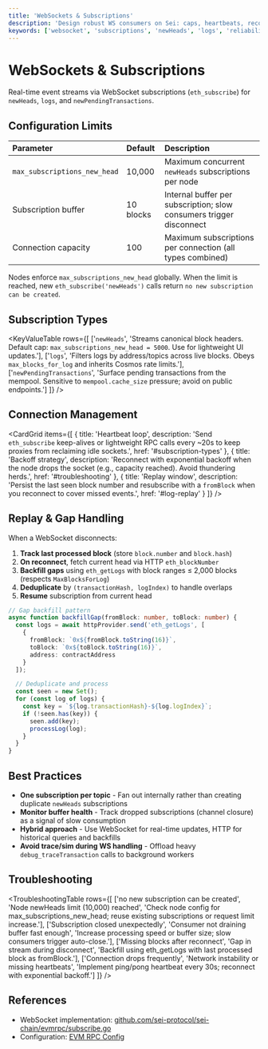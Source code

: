 ```yaml
---
title: 'WebSockets & Subscriptions'
description: 'Design robust WS consumers on Sei: caps, heartbeats, reconnect, replay, and best practices.'
keywords: ['websocket', 'subscriptions', 'newHeads', 'logs', 'reliability', 'sei evm']
---
```



# WebSockets & Subscriptions

Real-time event streams via WebSocket subscriptions (`eth_subscribe`) for `newHeads`, `logs`, and `newPendingTransactions`.

## Configuration Limits

| Parameter                    | Default   | Description                                                         |
| :--------------------------- | :-------- | :------------------------------------------------------------------ |
| `max_subscriptions_new_head` | 10,000    | Maximum concurrent `newHeads` subscriptions per node                |
| Subscription buffer          | 10 blocks | Internal buffer per subscription; slow consumers trigger disconnect |
| Connection capacity          | 100       | Maximum subscriptions per connection (all types combined)           |

<Callout type="warning">Nodes enforce `max_subscriptions_new_head` globally. When the limit is reached, new `eth_subscribe('newHeads')` calls return `no new subscription can be created`.</Callout>

## Subscription Types

<KeyValueTable
  rows={[
    ['`newHeads`', 'Streams canonical block headers. Default cap: `max_subscriptions_new_head = 5000`. Use for lightweight UI updates.'],
    ['`logs`', 'Filters logs by address/topics across live blocks. Obeys `max_blocks_for_log` and inherits Cosmos rate limits.'],
    ['`newPendingTransactions`', 'Surface pending transactions from the mempool. Sensitive to `mempool.cache_size` pressure; avoid on public endpoints.']
  ]}
/>

## Connection Management

<CardGrid
  items={[
    {
      title: 'Heartbeat loop',
      description: 'Send `eth_subscribe` keep-alives or lightweight RPC calls every ~20s to keep proxies from reclaiming idle sockets.',
      href: '#subscription-types'
    },
    {
      title: 'Backoff strategy',
      description: 'Reconnect with exponential backoff when the node drops the socket (e.g., capacity reached). Avoid thundering herds.',
      href: '#troubleshooting'
    },
    {
      title: 'Replay window',
      description: 'Persist the last seen block number and resubscribe with a `fromBlock` when you reconnect to cover missed events.',
      href: '#log-replay'
    }
  ]}
/>

## Replay & Gap Handling

When a WebSocket disconnects:

1. **Track last processed block** (store `block.number` and `block.hash`)
2. **On reconnect**, fetch current head via HTTP `eth_blockNumber`
3. **Backfill gaps** using `eth_getLogs` with block ranges ≤ 2,000 blocks (respects `MaxBlocksForLog`)
4. **Deduplicate** by `(transactionHash, logIndex)` to handle overlaps
5. **Resume** subscription from current head

```typescript copy
// Gap backfill pattern
async function backfillGap(fromBlock: number, toBlock: number) {
  const logs = await httpProvider.send('eth_getLogs', [
    {
      fromBlock: `0x${fromBlock.toString(16)}`,
      toBlock: `0x${toBlock.toString(16)}`,
      address: contractAddress
    }
  ]);

  // Deduplicate and process
  const seen = new Set();
  for (const log of logs) {
    const key = `${log.transactionHash}-${log.logIndex}`;
    if (!seen.has(key)) {
      seen.add(key);
      processLog(log);
    }
  }
}
```

## Best Practices

- **One subscription per topic** - Fan out internally rather than creating duplicate `newHeads` subscriptions
- **Monitor buffer health** - Track dropped subscriptions (channel closure) as a signal of slow consumption
- **Hybrid approach** - Use WebSocket for real-time updates, HTTP for historical queries and backfills
- **Avoid trace/sim during WS handling** - Offload heavy `debug_traceTransaction` calls to background workers

## Troubleshooting

<TroubleshootingTable
  rows={[
    ['no new subscription can be created', 'Node newHeads limit (10,000) reached', 'Check node config for max_subscriptions_new_head; reuse existing subscriptions or request limit increase.'],
    ['Subscription closed unexpectedly', 'Consumer not draining buffer fast enough', 'Increase processing speed or buffer size; slow consumers trigger auto-close.'],
    ['Missing blocks after reconnect', 'Gap in stream during disconnect', 'Backfill using eth_getLogs with last processed block as fromBlock.'],
    ['Connection drops frequently', 'Network instability or missing heartbeats', 'Implement ping/pong heartbeat every 30s; reconnect with exponential backoff.']
  ]}
/>

## References

- WebSocket implementation: [github.com/sei-protocol/sei-chain/evmrpc/subscribe.go](https://github.com/sei-protocol/sei-chain/blob/main/evmrpc/subscribe.go)
- Configuration: [EVM RPC Config](/node/evmrpc-config)
